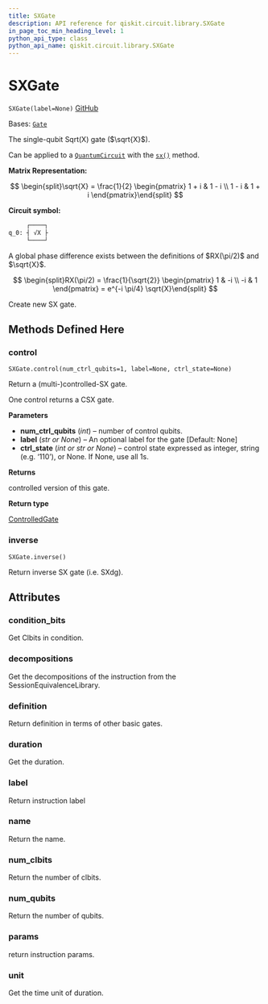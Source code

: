 ```yaml
---
title: SXGate
description: API reference for qiskit.circuit.library.SXGate
in_page_toc_min_heading_level: 1
python_api_type: class
python_api_name: qiskit.circuit.library.SXGate
---
```


# SXGate

<span id="qiskit.circuit.library.SXGate" />

`SXGate(label=None)` [GitHub](https://github.com/qiskit/qiskit/tree/stable/0.24/qiskit/circuit/library/standard_gates/sx.py "view source code")

Bases: [`Gate`](qiskit.circuit.Gate "qiskit.circuit.gate.Gate")

The single-qubit Sqrt(X) gate ($\sqrt{X}$).

Can be applied to a [`QuantumCircuit`](qiskit.circuit.QuantumCircuit "qiskit.circuit.QuantumCircuit") with the [`sx()`](qiskit.circuit.QuantumCircuit#sx "qiskit.circuit.QuantumCircuit.sx") method.

**Matrix Representation:**

$$
\begin{split}\sqrt{X} = \frac{1}{2} \begin{pmatrix}
        1 + i & 1 - i \\
        1 - i & 1 + i
    \end{pmatrix}\end{split}
$$

**Circuit symbol:**

```python
     ┌────┐
q_0: ┤ √X ├
     └────┘
```

<Admonition title="Note" type="note">
  A global phase difference exists between the definitions of $RX(\pi/2)$ and $\sqrt{X}$.

  $$
  \begin{split}RX(\pi/2) = \frac{1}{\sqrt{2}} \begin{pmatrix}
              1 & -i \\
              -i & 1
            \end{pmatrix}
          = e^{-i \pi/4} \sqrt{X}\end{split}
  $$
</Admonition>

Create new SX gate.

## Methods Defined Here

<span id="qiskit-circuit-library-sxgate-control" />

### control

<span id="qiskit.circuit.library.SXGate.control" />

`SXGate.control(num_ctrl_qubits=1, label=None, ctrl_state=None)`

Return a (multi-)controlled-SX gate.

One control returns a CSX gate.

**Parameters**

*   **num\_ctrl\_qubits** (*int*) – number of control qubits.
*   **label** (*str or None*) – An optional label for the gate \[Default: None]
*   **ctrl\_state** (*int or str or None*) – control state expressed as integer, string (e.g. ‘110’), or None. If None, use all 1s.

**Returns**

controlled version of this gate.

**Return type**

[ControlledGate](qiskit.circuit.ControlledGate "qiskit.circuit.ControlledGate")

<span id="qiskit-circuit-library-sxgate-inverse" />

### inverse

<span id="qiskit.circuit.library.SXGate.inverse" />

`SXGate.inverse()`

Return inverse SX gate (i.e. SXdg).

## Attributes

<span id="qiskit.circuit.library.SXGate.condition_bits" />

### condition\_bits

Get Clbits in condition.

<span id="qiskit.circuit.library.SXGate.decompositions" />

### decompositions

Get the decompositions of the instruction from the SessionEquivalenceLibrary.

<span id="qiskit.circuit.library.SXGate.definition" />

### definition

Return definition in terms of other basic gates.

<span id="qiskit.circuit.library.SXGate.duration" />

### duration

Get the duration.

<span id="qiskit.circuit.library.SXGate.label" />

### label

Return instruction label

<span id="qiskit.circuit.library.SXGate.name" />

### name

Return the name.

<span id="qiskit.circuit.library.SXGate.num_clbits" />

### num\_clbits

Return the number of clbits.

<span id="qiskit.circuit.library.SXGate.num_qubits" />

### num\_qubits

Return the number of qubits.

<span id="qiskit.circuit.library.SXGate.params" />

### params

return instruction params.

<span id="qiskit.circuit.library.SXGate.unit" />

### unit

Get the time unit of duration.

